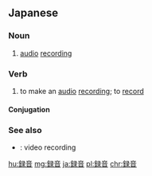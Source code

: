 {{also|錄音}}
==Japanese==
{{ja-kanjitab|ろく|おん|yomi=o}}

===Noun===
{{ja-noun|ろくおん|kyu=錄音}}

# [[audio]] [[recording]]

===Verb===
{{ja-verb-suru|ろくおん|kyu=錄音|tr=trans}}

# to make an [[audio]] [[recording]]; to [[record]]

====Conjugation====
{{ja-suru|ろくおん}}

===See also===
* {{ja-r|録画|ろくが}}: video recording

[[hu:録音]]
[[mg:録音]]
[[ja:録音]]
[[pl:録音]]
[[chr:録音]]